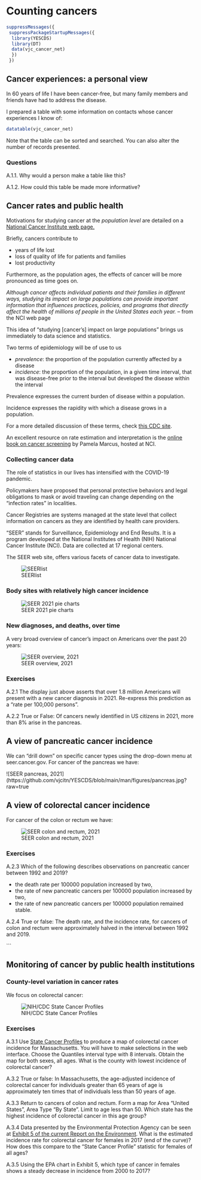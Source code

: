 # Counting cancers


```r
suppressMessages({
 suppressPackageStartupMessages({
  library(YESCDS)
  library(DT)
  data(vjc_cancer_net)
  })
 })
```

## Cancer experiences: a personal view

In 60 years of life I have been cancer-free, but many
family members and friends have had to address
the disease.

I prepared a table with some information on contacts
whose cancer experiences I know of:

```r
datatable(vjc_cancer_net)
```

Note that the table can be sorted and searched.  You can also
alter the number of records presented.

### Questions

A.1.1. Why would a person make a table like this?

A.1.2. How could this table be made more informative?



## Cancer rates and public health

Motivations for studying cancer at the *population level* are detailed
on a [National Cancer Institute web page.](https://www.cancer.gov/research/areas/public-health)

Briefly, cancers contribute to

- years of life lost
- loss of quality of life for patients and families
- lost productivity

Furthermore, as the population ages, the effects of cancer will be more pronounced as time goes on.


*Although cancer affects individual patients and their families in different ways, studying 
its impact on large populations can provide important information that influences 
practices, policies, and programs that directly affect the health of millions of people in 
the United States each year.* -- from the NCI web page

This idea of "studying [cancer's] impact on large populations" brings us immediately to data
science and statistics.

Two terms of epidemiology will be of use to us

- *prevalence*: the proportion of the population currently affected by a disease
- *incidence*: the proportion of the population, in a given time interval, that
was disease-free prior to the interval but developed the disease within the interval

Prevalence expresses the current burden of disease within a population.

Incidence expresses the rapidity with which a disease grows in a population.

For a more detailed discussion of these terms, check [this CDC site](https://www.cdc.gov/csels/dsepd/ss1978/lesson3/section2.html#:~:text=Incidence%20refers%20to%20the%20occurrence,cases%20per%20unit%20of%20population.).

An excellent resource on rate estimation and interpretation is the [online book on
cancer screening](https://www.ncbi.nlm.nih.gov/books/NBK550212/pdf/Bookshelf_NBK550212.pdf) by Pamela Marcus, hosted at NCI.


### Collecting cancer data

The role of statistics in our lives has
intensified with the COVID-19 pandemic.

Policymakers have proposed that personal protective
behaviors and legal obligations to mask
or avoid traveling can change depending on the
"infection rates" in localities.

Cancer Registries are systems managed at the
state level that collect information on cancers
as they are identified by health care providers.

"SEER" stands for Surveillance, Epidemiology and End Results.
It is a program developed at the National Institutes of Health (NIH)
National Cancer Institute (NCI).  Data are collected at 17 regional centers.

The SEER web site, offers various facets of cancer data to investigate.


![SEERlist](https://github.com/vjcitn/YESCDS/blob/main/man/figures/SEERlist.jpg?raw=true)

### Body sites with relatively high cancer incidence

![SEER 2021 pie charts](https://github.com/vjcitn/YESCDS/blob/main/man/figures/piecharts.jpg?raw=true)

### New diagnoses, and deaths, over time

A very broad overview of cancer's impact on Americans over the past 20 years:

![SEER overview, 2021](https://github.com/vjcitn/YESCDS/blob/main/man/figures/rateOverview.jpg?raw=true)

### Exercises

A.2.1 The display just above asserts that over 1.8 million Americans will
present with a new cancer diagnosis in 2021.  Re-express this prediction as
a "rate per 100,000 persons".

A.2.2 True or False: Of cancers newly identified in US citizens in 2021, more than 8\%
arise in the pancreas.

## A view of pancreatic cancer incidence

We can "drill down" on specific cancer types using the drop-down menu
at seer.cancer.gov.  For cancer of the pancreas we have:

![SEER pancreas, 2021](https://github.com/vjcitn/YESCDS/blob/main/man/figures/pancreas.jpg?raw=true

## A view of colorectal cancer incidence

For cancer of the colon or rectum we have:

![SEER colon and rectum, 2021](https://github.com/vjcitn/YESCDS/blob/main/man/figures/colon.jpg?raw=true)

### Exercises

A.2.3 Which of the following describes observations on pancreatic cancer between
1992 and 2019?  

-  the death rate per 100000 population increased by two,
-  the rate of new pancreatic cancers per 100000 population increased by two,
-  the rate of new pancreatic cancers per 100000 population remained stable.

A.2.4 True or false: The death rate, and the incidence rate, for cancers of colon
and rectum were approximately halved in the interval between 1992 and 2019.

```


## Monitoring of cancer by public health institutions

### County-level variation in cancer rates

We focus on colorectal cancer:

![NIH/CDC State Cancer Profiles](https://github.com/vjcitn/YESCDS/blob/main/man/figures/colon8GroupIncidence.jpg?raw=true)

### Exercises

A.3.1  Use [State Cancer Profiles](https://statecancerprofiles.cancer.gov/map/map.noimage.php) to produce
a map of colorectal cancer incidence for Massachusetts.  You will have to
make selections in the web interface.  Choose the Quantiles interval type with 8 intervals.
Obtain the map for both sexes, all ages.  What is the county with lowest incidence of colorectal cancer?

A.3.2 True or false: In Massachusetts, the age-adjusted incidence of colorectal cancer for individuals
greater than 65 years of age is approximately ten times that of individuals less than 50 years of age.

A.3.3 Return to cancers of colon and rectum.  Form a map for Area "United States", Area Type "By State".
Limit to age less than 50.  Which state has the highest incidence of colorectal cancer in this age group?

A.3.4 Data presented by the Environmental Protection Agency can be seen
at [Exhibit 5 of the current Report on the Environment](https://cfpub.epa.gov/roe/indicator.cfm?i=73#5).
What is the estimated incidence rate for colorectal cancer for females in 2017 (end of the
curve)?  How does this compare to the "State Cancer Profile" statistic for females of all ages?

A.3.5 Using the EPA chart in Exhibit 5, which type of cancer in females shows a steady decrease
in incidence from 2000 to 2017?

